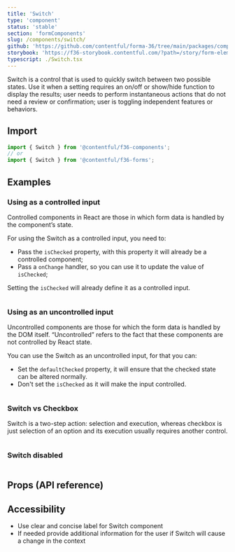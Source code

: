 ```yaml
---
title: 'Switch'
type: 'component'
status: 'stable'
section: 'formComponents'
slug: /components/switch/
github: 'https://github.com/contentful/forma-36/tree/main/packages/components/forms/src/Switch'
storybook: 'https://f36-storybook.contentful.com/?path=/story/form-elements-switch--basic'
typescript: ./Switch.tsx
---
```


Switch is a control that is used to quickly switch between two possible states. Use it when a setting requires an on/off or show/hide function to display the results; user needs to perform instantaneous actions that do not need a review or confirmation; user is toggling independent features or behaviors.

## Import

```js static=true
import { Switch } from '@contentful/f36-components';
// or
import { Switch } from '@contentful/f36-forms';
```

## Examples

### Using as a controlled input

Controlled components in React are those in which form data is handled by the component’s state.

For using the Switch as a controlled input, you need to:

- Pass the `isChecked` property, with this property it will already be a controlled component;
- Pass a `onChange` handler, so you can use it to update the value of `isChecked`;

Setting the `isChecked` will already define it as a controlled input.

```jsx file=../../examples/SwitchControlledExample.tsx

```

### Using as an uncontrolled input

Uncontrolled components are those for which the form data is handled by the DOM itself. “Uncontrolled” refers to the fact that these components are not controlled by React state.

You can use the Switch as an uncontrolled input, for that you can:

- Set the `defaultChecked` property, it will ensure that the checked state can be altered normally.
- Don't set the `isChecked` as it will make the input controlled.

```jsx file=../../examples/SwitchUncontrolledExample.tsx

```

### Switch vs Checkbox

Switch is a two-step action: selection and execution, whereas checkbox is just selection of an option and its execution usually requires another control.

```jsx file=../../examples/SwitchVsCheckboxExample.tsx

```

### Switch disabled

```jsx file=../../examples/SwitchCheckboxDisabled.tsx

```

## Props (API reference)

<PropsTable of="Switch" />

## Accessibility

- Use clear and concise label for Switch component
- If needed provide additional information for the user if Switch will cause a change in the context
